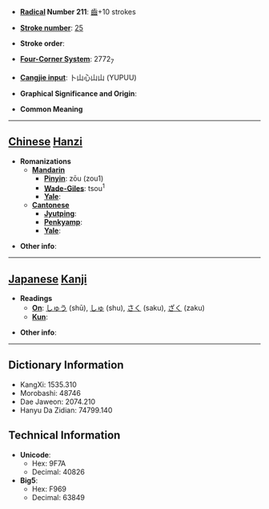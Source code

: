 * '''[[Wiktionary:Chinese radical index| Radical]] Number 211''': [[Wiktionary:Chinese radical index 齒|齒]]+10 strokes

* '''[[Wiktionary:Chinese total strokes index|Stroke number]]''': [[Wiktionary:Chinese total strokes index 25|25]]

* '''Stroke order''': 

* '''[[Wiktionary:Chinese four corner index|Four-Corner System]]''': 2772<sub>7</sub>

* '''[[Wiktionary:Chinese Cangjie index|Cangjie input]]''': 卜山心山山 (YUPUU)

* '''Graphical Significance and Origin''': 

* '''Common Meaning'''

----

== [[Chinese]] [[Hanzi]] ==

* '''Romanizations'''
** '''[[Mandarin]]'''
*** '''[[Pinyin]]''': zōu (zou1)
*** '''[[Wade-Giles]]''': tsou<sup>1</sup>
*** '''[[Yale]]''': 
** '''[[Cantonese]]'''
*** '''[[Jyutping]]''':
*** '''[[Penkyamp]]''': 
*** '''[[Yale]]''': 

* '''Other info''': 

----

== [[Japanese]] [[Kanji]] ==

* '''Readings'''
** '''[[On]]''': [[しゅう]] (shū), [[しゅ]] (shu), [[さく]] (saku), [[ざく]] (zaku)
** '''[[Kun]]''': 

* '''Other info''':  

----

== Dictionary Information ==

* KangXi: 1535.310
* Morobashi: 48746
* Dae Jaweon: 2074.210
* Hanyu Da Zidian: 74799.140

== Technical Information ==

* '''Unicode''':
** Hex: 9F7A
** Decimal: 40826
* '''Big5''':
** Hex: F969
** Decimal: 63849